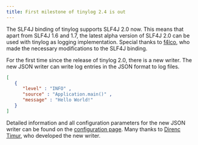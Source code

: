 ```yaml
---
title: First milestone of tinylog 2.4 is out
---
```


The SLF4J binding of tinylog supports SLF4J 2.0 now. This means that apart from SLF4J 1.6 and 1.7, the latest alpha version of SLF4J 2.0 can be used with tinylog as logging implementation. Special thanks to [f4lco](https://github.com/f4lco), who made the necessary modifications to the SLF4J binding.

For the first time since the release of tinylog 2.0, there is a new writer. The new JSON writer can write log entries in the JSON format to log files.

```json
[
   {
      "level" : "INFO" ,
      "source" : "Application.main()" ,
      "message" : "Hello World!"
   }
]
```

Detailed information and all configuration parameters for the new JSON writer can be found on the [configuration page](/v2/configuration/#json-writer). Many thanks to [Direnc Timur](https://github.com/proohit), who developed the new writer.
